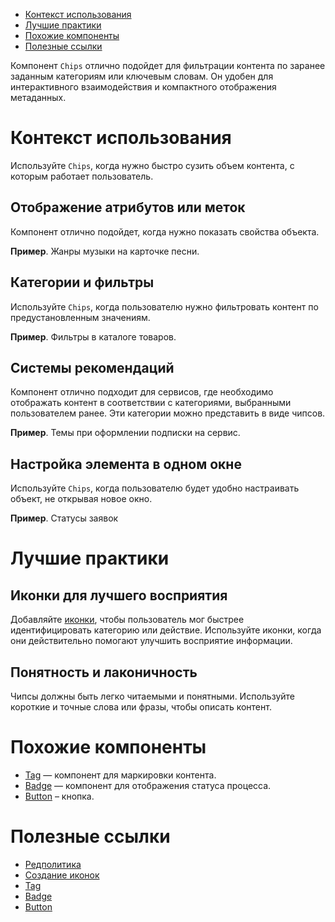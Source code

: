 
<MdxMenu>

- [Контекст использования](#контекст-использования)
- [Лучшие практики](#лучшие-практики)
- [Похожие компоненты](#похожие-компоненты)
- [Полезные ссылки](#полезные-ссылки)

</MdxMenu>

Компонент `Chips` отлично подойдет для фильтрации контента по заранее заданным категориям или ключевым словам. Он удобен для интерактивного взаимодействия и компактного отображения метаданных.

<MdxImage src={start_example} />

# Контекст использования

Используйте `Chips`, когда нужно быстро сузить объем контента, с которым работает пользователь.

## Отображение атрибутов или меток

Компонент отлично подойдет, когда нужно показать свойства объекта.

**Пример**. Жанры музыки на карточке песни.

<MdxImage src={music} />

## Категории и фильтры

Используйте `Chips`, когда пользователю нужно фильтровать контент по предустановленным значениям.

**Пример**. Фильтры в каталоге товаров.

<MdxImage src={catalog} />

## Системы рекомендаций

Компонент отлично подходит для сервисов, где необходимо отображать контент в соответствии с категориями, выбранными пользователем ранее. Эти категории можно представить в виде чипсов.

**Пример**. Темы при оформлении подписки на сервис.

<MdxImage src={choice} />

## Настройка элемента в одном окне

Используйте `Chips`, когда пользователю будет удобно настраивать объект, не открывая новое окно.

**Пример**. Статусы заявок

<MdxImage src={status} />

# Лучшие практики

## Иконки для лучшего восприятия

Добавляйте [иконки](##LIBS.LIB.STAND/lib:icons/stand:icons-icon-stable), чтобы пользователь мог быстрее идентифицировать категорию или действие. Используйте иконки, когда они действительно помогают улучшить восприятие информации.

## Понятность и лаконичность

Чипсы должны быть легко читаемыми и понятными. Используйте короткие и точные слова или фразы, чтобы описать контент.

# Похожие компоненты

- [Tag](##LIBS.LIB.STAND/lib:uikit/stand:components-tag-stable) — компонент для маркировки контента.
- [Badge](##LIBS.LIB.STAND/lib:uikit/stand:components-badge-stable) — компонент для отображения статуса процесса.
- [Button](##LIBS.LIB.STAND/lib:uikit/stand:components-button-stable) – кнопка.

# Полезные ссылки

- [Редполитика](##LIBS.LIB.STAND/lib:portal/stand:guidelines-editorialpolicy)
- [Создание иконок](##LIBS.LIB.STAND/lib:portal/stand:contributers-addicons)
- [Tag](##LIBS.LIB.STAND/lib:uikit/stand:components-tag-stable)
- [Badge](##LIBS.LIB.STAND/lib:uikit/stand:components-badge-stable)
- [Button](##LIBS.LIB.STAND/lib:uikit/stand:components-button-stable)
